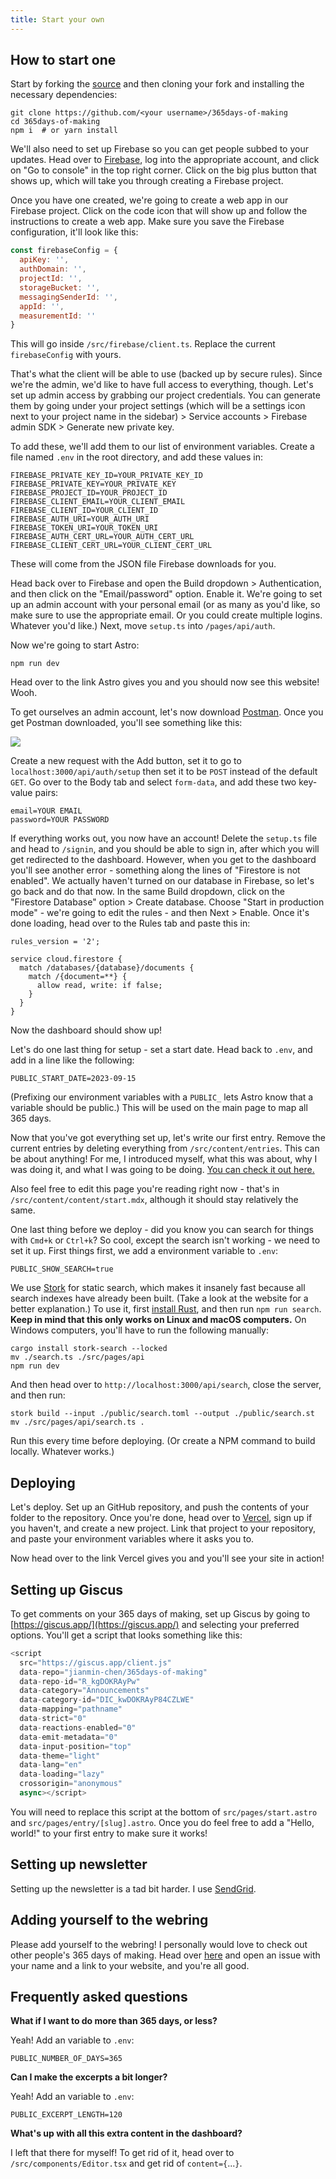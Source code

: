 ```yaml
---
title: Start your own
---
```


## How to start one

Start by forking the [source](https://github.com/hackclub/365days-of-making) and then cloning your fork and installing the necessary dependencies:

```
git clone https://github.com/<your username>/365days-of-making
cd 365days-of-making
npm i  # or yarn install
```

We'll also need to set up Firebase so you can get people subbed to your updates. Head over to [Firebase](https://firebase.google.com), log into the appropriate account, and click on "Go to console" in the top right corner. Click on the big plus button that shows up, which will take you through creating a Firebase project.

Once you have one created, we're going to create a web app in our Firebase project. Click on the code icon that will show up and follow the instructions to create a web app. Make sure you save the Firebase configuration, it'll look like this:

```js
const firebaseConfig = {
  apiKey: '',
  authDomain: '',
  projectId: '',
  storageBucket: '',
  messagingSenderId: '',
  appId: '',
  measurementId: ''
}
```

This will go inside `/src/firebase/client.ts`. Replace the current `firebaseConfig` with yours.

That's what the client will be able to use (backed up by secure rules). Since we're the admin, we'd like to have full access to everything, though. Let's set up admin access by grabbing our project credentials. You can generate them by going under your project settings (which will be a settings icon next to your project name in the sidebar) > Service accounts > Firebase admin SDK > Generate new private key.

To add these, we'll add them to our list of environment variables. Create a file named `.env` in the root directory, and add these values in:

```
FIREBASE_PRIVATE_KEY_ID=YOUR_PRIVATE_KEY_ID
FIREBASE_PRIVATE_KEY=YOUR_PRIVATE_KEY
FIREBASE_PROJECT_ID=YOUR_PROJECT_ID
FIREBASE_CLIENT_EMAIL=YOUR_CLIENT_EMAIL
FIREBASE_CLIENT_ID=YOUR_CLIENT_ID
FIREBASE_AUTH_URI=YOUR_AUTH_URI
FIREBASE_TOKEN_URI=YOUR_TOKEN_URI
FIREBASE_AUTH_CERT_URL=YOUR_AUTH_CERT_URL
FIREBASE_CLIENT_CERT_URL=YOUR_CLIENT_CERT_URL
```

These will come from the JSON file Firebase downloads for you.

Head back over to Firebase and open the Build dropdown > Authentication, and then click on the "Email/password" option. Enable it. We're going to set up an admin account with your personal email (or as many as you'd like, so make sure to use the appropriate email. Or you could create multiple logins. Whatever you'd like.) Next, move `setup.ts` into `/pages/api/auth`.

Now we're going to start Astro:

```
npm run dev
```

Head over to the link Astro gives you and you should now see this website! Wooh.

To get ourselves an admin account, let's now download [Postman](https://www.postman.com). Once you get Postman downloaded, you'll see something like this:

![](https://cloud-qw7gr70h4-hack-club-bot.vercel.app/0screenshot_2023-09-15_at_3.31.26___pm.png)

Create a new request with the Add button, set it to go to `localhost:3000/api/auth/setup` then set it to be `POST` instead of the default `GET`. Go over to the Body tab and select `form-data`, and add these two key-value pairs:

```
email=YOUR EMAIL
password=YOUR PASSWORD
```

If everything works out, you now have an account! Delete the `setup.ts` file and head to `/signin`, and you should be able to sign in, after which you will get redirected to the dashboard. However, when you get to the dashboard you'll see another error - something along the lines of "Firestore is not enabled". We actually haven't turned on our database in Firebase, so let's go back and do that now. In the same Build dropdown, click on the "Firestore Database" option > Create database. Choose "Start in production mode" - we're going to edit the rules - and then Next > Enable. Once it's done loading, head over to the Rules tab and paste this in:

```
rules_version = '2';

service cloud.firestore {
  match /databases/{database}/documents {
    match /{document=**} {
      allow read, write: if false;
    }
  }
}
```

Now the dashboard should show up!

Let's do one last thing for setup - set a start date. Head back to `.env`, and add in a line like the following:

```
PUBLIC_START_DATE=2023-09-15
```

(Prefixing our environment variables with a `PUBLIC_` lets Astro know that a variable should be public.) This will be used on the main page to map all 365 days.

Now that you've got everything set up, let's write our first entry. Remove the current entries by deleting everything from `/src/content/entries`. This can be about anything! For me, I introduced myself, what this was about, why I was doing it, and what I was going to be doing. [You can check it out here.](/entry/1)

Also feel free to edit this page you're reading right now - that's in `/src/content/content/start.mdx`, although it should stay relatively the same.

One last thing before we deploy - did you know you can search for things with `Cmd+k` or `Ctrl+k`? So cool, except the search isn't working - we need to set it up. First things first, we add a environment variable to `.env`:

```
PUBLIC_SHOW_SEARCH=true
```

We use [Stork](https://stork-search.net/) for static search, which makes it insanely fast because all search indexes have already been built. (Take a look at the website for a better explanation.) To use it, first [install Rust](https://www.rust-lang.org/tools/install), and then run `npm run search`. **Keep in mind that this only works on Linux and macOS computers.** On Windows computers, you'll have to run the following manually:

```
cargo install stork-search --locked
mv ./search.ts ./src/pages/api
npm run dev
```

And then head over to `http://localhost:3000/api/search`, close the server, and then run:

```
stork build --input ./public/search.toml --output ./public/search.st
mv ./src/pages/api/search.ts .
```

Run this every time before deploying. (Or create a NPM command to build locally. Whatever works.)

## Deploying

Let's deploy. Set up an GitHub repository, and push the contents of your folder to the repository. Once you're done, head over to [Vercel](https://vercel.com), sign up if you haven't, and create a new project. Link that project to your repository, and paste your environment variables where it asks you to.

Now head over to the link Vercel gives you and you'll see your site in action!

## Setting up Giscus

To get comments on your 365 days of making, set up Giscus by going to [https://giscus.app/](https://giscus.app/) and selecting your preferred options. You'll get a script that looks something like this:

```js
<script
  src="https://giscus.app/client.js"
  data-repo="jianmin-chen/365days-of-making"
  data-repo-id="R_kgDOKRAyPw"
  data-category="Announcements"
  data-category-id="DIC_kwDOKRAyP84CZLWE"
  data-mapping="pathname"
  data-strict="0"
  data-reactions-enabled="0"
  data-emit-metadata="0"
  data-input-position="top"
  data-theme="light"
  data-lang="en"
  data-loading="lazy"
  crossorigin="anonymous"
  async></script>
```

You will need to replace this script at the bottom of `src/pages/start.astro` and `src/pages/entry/[slug].astro`. Once you do feel free to add a "Hello, world!" to your first entry to make sure it works!

## Setting up newsletter

Setting up the newsletter is a tad bit harder. I use [SendGrid](https://sendgrid.com/).

## Adding yourself to the webring

Please add yourself to the webring! I personally would love to check out other people's 365 days of making. Head over [here](https://github.com/jianmin-chen/365days-of-making/issues) and open an issue with your name and a link to your website, and you're all good.

## Frequently asked questions

**What if I want to do more than 365 days, or less?**

Yeah! Add an variable to `.env`:

```
PUBLIC_NUMBER_OF_DAYS=365
```

**Can I make the excerpts a bit longer?**

Yeah! Add an variable to `.env`:

```
PUBLIC_EXCERPT_LENGTH=120
```

**What's up with all this extra content in the dashboard?**

I left that there for myself! To get rid of it, head over to `/src/components/Editor.tsx` and get rid of `content={`...`}`.
